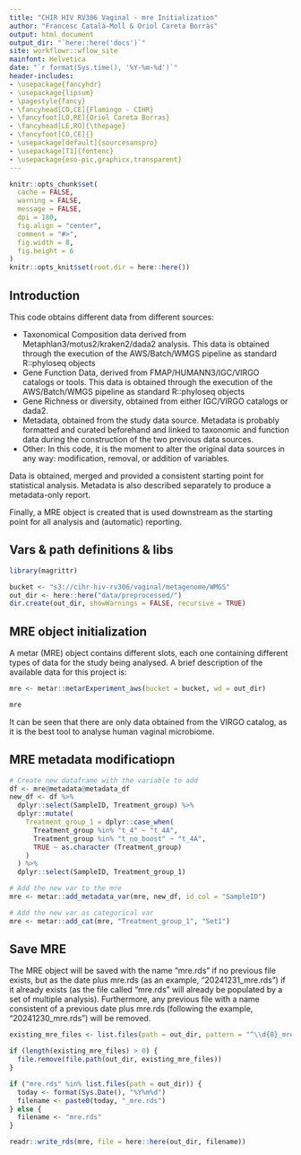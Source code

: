 ```yaml
---
title: "CHIR HIV RV306 Vaginal - mre Initialization"
author: "Francesc Català-Moll & Oriol Careta Borràs"
output: html_document
output_dir: "`here::here('docs')`"
site: workflowr::wflow_site
mainfont: Helvetica
date: "`r format(Sys.time(), '%Y-%m-%d')`"
header-includes:
- \usepackage{fancyhdr}
- \usepackage{lipsum}
- \pagestyle{fancy}
- \fancyhead[CO,CE]{Flamingo - CIHR}
- \fancyfoot[LO,RE]{Oriol Careta Borras}
- \fancyhead[LE,RO]{\thepage}
- \fancyfoot[CO,CE]{}
- \usepackage[default]{sourcesanspro}
- \usepackage[T1]{fontenc}
- \usepackage{eso-pic,graphicx,transparent}
---
```


```r
knitr::opts_chunk$set(
  cache = FALSE,
  warning = FALSE,
  message = FALSE,
  dpi = 180,
  fig.align = "center",
  comment = "#>",
  fig.width = 8,
  fig.height = 6
)
knitr::opts_knit$set(root.dir = here::here())
```

## Introduction

This code obtains different data from different sources:

* Taxonomical Composition data derived from Metaphlan3/motus2/kraken2/dada2 analysis. This data is obtained through the execution of the AWS/Batch/WMGS pipeline as standard R::phyloseq objects
* Gene Function Data, derived from FMAP/HUMANN3/IGC/VIRGO catalogs or tools. This data is obtained through the execution of the AWS/Batch/WMGS pipeline as standard R::phyloseq objects
* Gene Richness or diversity, obtained from either IGC/VIRGO catalogs or dada2.
* Metadata, obtained from the study data source. Metadata is probably formatted and curated beforehand and linked to taxonomic and function data during the construction of the two previous data sources.
* Other: In this code, it is the moment to alter the original data sources in any way: modification, removal, or addition of variables.

Data is obtained, merged and provided a consistent starting point for statistical analysis. Metadata is also described separately to produce a metadata-only report.

Finally, a MRE object is created that is used downstream as the starting point for all analysis and (automatic) reporting.

## Vars & path definitions & libs

```r
library(magrittr)

bucket <- "s3://cihr-hiv-rv306/vaginal/metagenome/WMGS"
out_dir <- here::here("data/preprocessed/")
dir.create(out_dir, showWarnings = FALSE, recursive = TRUE)
```

## MRE object initialization

A metar (MRE) object contains different slots, each one containing different types of data for the study being analysed. A brief description of the available data for this project is:

```r
mre <- metar::metarExperiment_aws(bucket = bucket, wd = out_dir)

mre
```

It can be seen that there are only data obtained from the VIRGO catalog, as it is the best tool to analyse human vaginal microbiome.

## MRE metadata modificatiopn

```r
# Create new dataframe with the variable to add
df <- mre@metadata@metadata_df
new_df <- df %>% 
  dplyr::select(SampleID, Treatment_group) %>% 
  dplyr::mutate(
    Treatment_group_1 = dplyr::case_when(
      Treatment_group %in% "t_4" ~ "t_4A",
      Treatment_group %in% "t_no_boost" ~ "t_4A",
      TRUE ~ as.character (Treatment_group)
    )
  ) %>% 
  dplyr::select(SampleID, Treatment_group_1)

# Add the new var to the mre
mre <- metar::add_metadata_var(mre, new_df, id_col = "SampleID")

# Add the new var as categorical var
mre <- metar::add_cat(mre, "Treatment_group_1", "Set1")
```

## Save MRE

The MRE object will be saved with the name "mre.rds" if no previous file exists, but as the date plus mre.rds (as an example, "20241231_mre.rds") if it already exists (as the file called "mre.rds" will already be populated by a set of multiple analysis). Furthermore, any previous file with a name consistent of a previous date plus mre.rds (following the example, "20241230_mre.rds") will be removed.

```r
existing_mre_files <- list.files(path = out_dir, pattern = "^\\d{8}_mre\\.rds$")

if (length(existing_mre_files) > 0) {
  file.remove(file.path(out_dir, existing_mre_files))
}

if ("mre.rds" %in% list.files(path = out_dir)) {
  today <- format(Sys.Date(), "%Y%m%d")
  filename <- paste0(today, "_mre.rds")
} else {
  filename <- "mre.rds"
}

readr::write_rds(mre, file = here::here(out_dir, filename))
```
